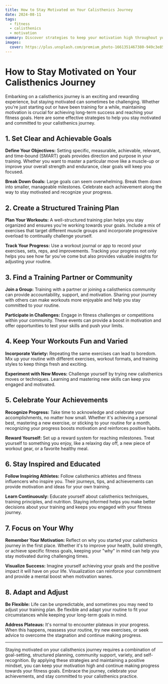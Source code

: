 ```yaml
---
title: How to Stay Motivated on Your Calisthenics Journey
date: 2024-08-11
tags:
  - fitness
  - calisthenics
  - motivation
summary: Discover strategies to keep your motivation high throughout your calisthenics journey. From setting goals to celebrating progress, learn how to stay committed and inspired in your bodyweight training.
images:
  cover: https://plus.unsplash.com/premium_photo-1661351467380-949c3e8589c4?w=800&auto=format&fit=crop&q=60&ixlib=rb-4.0.3&ixid=M3wxMjA3fDB8MHxzZWFyY2h8MXx8cGxhbmslMjBleGVyY2lzZXxlbnwwfHwwfHx8MA%3D%3D
---
```


# How to Stay Motivated on Your Calisthenics Journey

Embarking on a calisthenics journey is an exciting and rewarding experience, but staying motivated can sometimes be challenging. Whether you're just starting out or have been training for a while, maintaining motivation is crucial for achieving long-term success and reaching your fitness goals. Here are some effective strategies to help you stay motivated and committed to your calisthenics journey.

## 1. Set Clear and Achievable Goals

**Define Your Objectives:** Setting specific, measurable, achievable, relevant, and time-bound (SMART) goals provides direction and purpose in your training. Whether you want to master a particular move like a muscle-up or improve your overall strength and endurance, clear goals will keep you focused.

**Break Down Goals:** Large goals can seem overwhelming. Break them down into smaller, manageable milestones. Celebrate each achievement along the way to stay motivated and recognize your progress.

## 2. Create a Structured Training Plan

**Plan Your Workouts:** A well-structured training plan helps you stay organized and ensures you're working towards your goals. Include a mix of exercises that target different muscle groups and incorporate progressive overload to continually challenge yourself.

**Track Your Progress:** Use a workout journal or app to record your exercises, sets, reps, and improvements. Tracking your progress not only helps you see how far you've come but also provides valuable insights for adjusting your routine.

## 3. Find a Training Partner or Community

**Join a Group:** Training with a partner or joining a calisthenics community can provide accountability, support, and motivation. Sharing your journey with others can make workouts more enjoyable and help you stay committed to your routine.

**Participate in Challenges:** Engage in fitness challenges or competitions within your community. These events can provide a boost in motivation and offer opportunities to test your skills and push your limits.

## 4. Keep Your Workouts Fun and Varied

**Incorporate Variety:** Repeating the same exercises can lead to boredom. Mix up your routine with different exercises, workout formats, and training styles to keep things fresh and exciting.

**Experiment with New Moves:** Challenge yourself by trying new calisthenics moves or techniques. Learning and mastering new skills can keep you engaged and motivated.

## 5. Celebrate Your Achievements

**Recognize Progress:** Take time to acknowledge and celebrate your accomplishments, no matter how small. Whether it's achieving a personal best, mastering a new exercise, or sticking to your routine for a month, recognizing your progress boosts motivation and reinforces positive habits.

**Reward Yourself:** Set up a reward system for reaching milestones. Treat yourself to something you enjoy, like a relaxing day off, a new piece of workout gear, or a favorite healthy meal.

## 6. Stay Inspired and Educated

**Follow Inspiring Athletes:** Follow calisthenics athletes and fitness influencers who inspire you. Their journeys, tips, and achievements can provide motivation and ideas for your own training.

**Learn Continuously:** Educate yourself about calisthenics techniques, training principles, and nutrition. Staying informed helps you make better decisions about your training and keeps you engaged with your fitness journey.

## 7. Focus on Your Why

**Remember Your Motivation:** Reflect on why you started your calisthenics journey in the first place. Whether it's to improve your health, build strength, or achieve specific fitness goals, keeping your "why" in mind can help you stay motivated during challenging times.

**Visualize Success:** Imagine yourself achieving your goals and the positive impact it will have on your life. Visualization can reinforce your commitment and provide a mental boost when motivation wanes.

## 8. Adapt and Adjust

**Be Flexible:** Life can be unpredictable, and sometimes you may need to adjust your training plan. Be flexible and adapt your routine to fit your circumstances while keeping your long-term goals in mind.

**Address Plateaus:** It's normal to encounter plateaus in your progress. When this happens, reassess your routine, try new exercises, or seek advice to overcome the stagnation and continue making progress.

---

Staying motivated on your calisthenics journey requires a combination of goal-setting, structured planning, community support, variety, and self-recognition. By applying these strategies and maintaining a positive mindset, you can keep your motivation high and continue making progress towards your fitness goals. Embrace the journey, celebrate your achievements, and stay committed to your calisthenics practice.